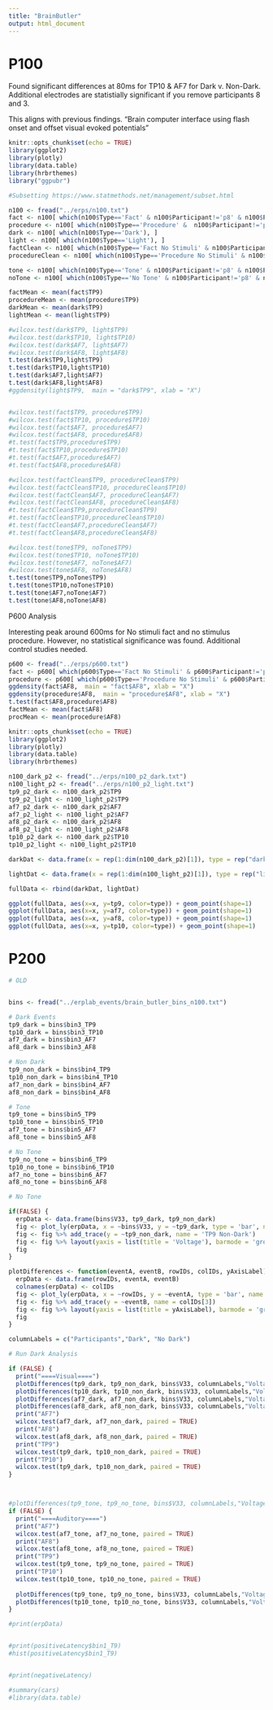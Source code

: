 ```yaml
---
title: "BrainButler"
output: html_document
---
```


# P100

Found significant differences at 80ms for TP10 & AF7 for Dark v. Non-Dark. Additional electrodes are statistially significant if you remove participants 8 and 3.

This aligns with previous findings. "Brain computer interface using flash onset and offset visual
evoked potentials"

```r
knitr::opts_chunk$set(echo = TRUE)
library(ggplot2)
library(plotly)
library(data.table)
library(hrbrthemes)
library("ggpubr")

#Subsetting https://www.statmethods.net/management/subset.html

n100 <- fread("../erps/n100.txt")
fact <- n100[ which(n100$Type=='Fact' & n100$Participant!='p8' & n100$Participant!='p3'), ]
procedure <- n100[ which(n100$Type=='Procedure' &  n100$Participant!='p8' & n100$Participant!='p3' ), ]
dark <- n100[ which(n100$Type=='Dark'), ]
light <- n100[ which(n100$Type=='Light'), ]
factClean <- n100[ which(n100$Type=='Fact No Stimuli' & n100$Participant!='p8' & n100$Participant!='p3'), ]
procedureClean <- n100[ which(n100$Type=='Procedure No Stimuli' & n100$Participant!='p8' & n100$Participant!='p3'), ]

tone <- n100[ which(n100$Type=='Tone' & n100$Participant!='p8' & n100$Participant!='p3'), ]
noTone <- n100[ which(n100$Type=='No Tone' & n100$Participant!='p8' & n100$Participant!='p3'), ]

factMean <- mean(fact$TP9)
procedureMean <- mean(procedure$TP9)
darkMean <- mean(dark$TP9)
lightMean <- mean(light$TP9)

#wilcox.test(dark$TP9, light$TP9)
#wilcox.test(dark$TP10, light$TP10)
#wilcox.test(dark$AF7, light$AF7)
#wilcox.test(dark$AF8, light$AF8)
t.test(dark$TP9,light$TP9)
t.test(dark$TP10,light$TP10)
t.test(dark$AF7,light$AF7)
t.test(dark$AF8,light$AF8)
#ggdensity(light$TP9,  main = "dark$TP9", xlab = "X")


#wilcox.test(fact$TP9, procedure$TP9)
#wilcox.test(fact$TP10, procedure$TP10)
#wilcox.test(fact$AF7, procedure$AF7)
#wilcox.test(fact$AF8, procedure$AF8)
#t.test(fact$TP9,procedure$TP9)
#t.test(fact$TP10,procedure$TP10)
#t.test(fact$AF7,procedure$AF7)
#t.test(fact$AF8,procedure$AF8)

#wilcox.test(factClean$TP9, procedureClean$TP9)
#wilcox.test(factClean$TP10, procedureClean$TP10)
#wilcox.test(factClean$AF7, procedureClean$AF7)
#wilcox.test(factClean$AF8, procedureClean$AF8)
#t.test(factClean$TP9,procedureClean$TP9)
#t.test(factClean$TP10,procedureClean$TP10)
#t.test(factClean$AF7,procedureClean$AF7)
#t.test(factClean$AF8,procedureClean$AF8)

#wilcox.test(tone$TP9, noTone$TP9)
#wilcox.test(tone$TP10, noTone$TP10)
#wilcox.test(tone$AF7, noTone$AF7)
#wilcox.test(tone$AF8, noTone$AF8)
t.test(tone$TP9,noTone$TP9)
t.test(tone$TP10,noTone$TP10)
t.test(tone$AF7,noTone$AF7)
t.test(tone$AF8,noTone$AF8)

```
P600 Analysis


Interesting peak around 600ms for No stimuli fact and no stimulus procedure. However, no statistical significance was found. Additional control studies needed. 

```r
p600 <- fread("../erps/p600.txt")
fact <- p600[ which(p600$Type=='Fact No Stimuli' & p600$Participant!='p8' & p600$Participant!='p3'), ]
procedure <- p600[ which(p600$Type=='Procedure No Stimuli' & p600$Participant!='p8' & p600$Participant!='p3'), ]
ggdensity(fact$AF8,  main = "fact$AF8", xlab = "X")
ggdensity(procedure$AF8,  main = "procedure$AF8", xlab = "X")
t.test(fact$AF8,procedure$AF8)
factMean <- mean(fact$AF8)
procMean <- mean(procedure$AF8)

```


```r
knitr::opts_chunk$set(echo = TRUE)
library(ggplot2)
library(plotly)
library(data.table)
library(hrbrthemes)

n100_dark_p2 <- fread("../erps/n100_p2_dark.txt")
n100_light_p2 <- fread("../erps/n100_p2_light.txt")
tp9_p2_dark <- n100_dark_p2$TP9
tp9_p2_light <- n100_light_p2$TP9
af7_p2_dark <- n100_dark_p2$AF7
af7_p2_light <- n100_light_p2$AF7
af8_p2_dark <- n100_dark_p2$AF8
af8_p2_light <- n100_light_p2$AF8
tp10_p2_dark <- n100_dark_p2$TP10
tp10_p2_light <- n100_light_p2$TP10

darkDat <- data.frame(x = rep(1:dim(n100_dark_p2)[1]), type = rep("dark", dim(n100_dark_p2)[1]), tp9 = tp9_p2_dark, af7 = af7_p2_dark, af8 = af8_p2_dark, tp10 = tp10_p2_dark)

lightDat <- data.frame(x = rep(1:dim(n100_light_p2)[1]), type = rep("light", dim(n100_light_p2)[1]), tp9 = tp9_p2_light, af7=af7_p2_light, af8=af8_p2_light, tp10=tp10_p2_light)

fullData <- rbind(darkDat, lightDat)

ggplot(fullData, aes(x=x, y=tp9, color=type)) + geom_point(shape=1)
ggplot(fullData, aes(x=x, y=af7, color=type)) + geom_point(shape=1)
ggplot(fullData, aes(x=x, y=af8, color=type)) + geom_point(shape=1)
ggplot(fullData, aes(x=x, y=tp10, color=type)) + geom_point(shape=1)

```
# P200

```r
# OLD


bins <- fread("../erplab_events/brain_butler_bins_n100.txt")

# Dark Events
tp9_dark = bins$bin3_TP9
tp10_dark = bins$bin3_TP10
af7_dark = bins$bin3_AF7
af8_dark = bins$bin3_AF8

# Non Dark
tp9_non_dark = bins$bin4_TP9
tp10_non_dark = bins$bin4_TP10
af7_non_dark = bins$bin4_AF7
af8_non_dark = bins$bin4_AF8

# Tone
tp9_tone = bins$bin5_TP9
tp10_tone = bins$bin5_TP10
af7_tone = bins$bin5_AF7
af8_tone = bins$bin5_AF8

# No Tone
tp9_no_tone = bins$bin6_TP9
tp10_no_tone = bins$bin6_TP10
af7_no_tone = bins$bin6_AF7
af8_no_tone = bins$bin6_AF8

# No Tone

if(FALSE) {
  erpData <- data.frame(bins$V33, tp9_dark, tp9_non_dark)
  fig <- plot_ly(erpData, x = ~bins$V33, y = ~tp9_dark, type = 'bar', name = 'TP9 Dark')
  fig <- fig %>% add_trace(y = ~tp9_non_dark, name = 'TP9 Non-Dark')
  fig <- fig %>% layout(yaxis = list(title = 'Voltage'), barmode = 'group')
  fig
}

plotDifferences <- function(eventA, eventB, rowIDs, colIDs, yAxisLabel) {
  erpData <- data.frame(rowIDs, eventA, eventB)
  colnames(erpData) <- colIDs
  fig <- plot_ly(erpData, x = ~rowIDs, y = ~eventA, type = 'bar', name = colIDs[2])
  fig <- fig %>% add_trace(y = ~eventB, name = colIDs[3])
  fig <- fig %>% layout(yaxis = list(title = yAxisLabel), barmode = 'group')
  fig
}

columnLabels = c("Participants","Dark", "No Dark")

# Run Dark Analysis

if (FALSE) {
  print("====Visual====")
  plotDifferences(tp9_dark, tp9_non_dark, bins$V33, columnLabels,"Voltage")
  plotDifferences(tp10_dark, tp10_non_dark, bins$V33, columnLabels,"Voltage")
  plotDifferences(af7_dark, af7_non_dark, bins$V33, columnLabels,"Voltage")
  plotDifferences(af8_dark, af8_non_dark, bins$V33, columnLabels,"Voltage")
  print("AF7")
  wilcox.test(af7_dark, af7_non_dark, paired = TRUE)
  print("AF8")
  wilcox.test(af8_dark, af8_non_dark, paired = TRUE)
  print("TP9")
  wilcox.test(tp9_dark, tp10_non_dark, paired = TRUE)
  print("TP10")
  wilcox.test(tp9_dark, tp10_non_dark, paired = TRUE)
}



#plotDifferences(tp9_tone, tp9_no_tone, bins$V33, columnLabels,"Voltage")
if (FALSE) {
  print("====Auditory====")
  print("AF7")
  wilcox.test(af7_tone, af7_no_tone, paired = TRUE)
  print("AF8")
  wilcox.test(af8_tone, af8_no_tone, paired = TRUE)
  print("TP9")
  wilcox.test(tp9_tone, tp9_no_tone, paired = TRUE)
  print("TP10")
  wilcox.test(tp10_tone, tp10_no_tone, paired = TRUE)
  
  plotDifferences(tp9_tone, tp9_no_tone, bins$V33, columnLabels,"Voltage")
  plotDifferences(tp10_tone, tp10_no_tone, bins$V33, columnLabels,"Voltage")
}

#print(erpData)


#print(positiveLatency$bin1_T9)
#hist(positiveLatency$bin1_T9)


#print(negativeLatency)

#summary(cars)
#library(data.table)
```
